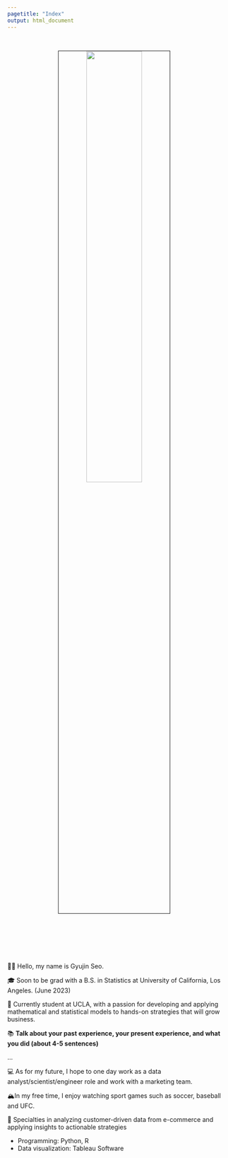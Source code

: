 ```yaml
---
pagetitle: "Index"
output: html_document
---
```


<link rel="stylesheet" href="styles.css" type="text/css">
<link rel="stylesheet" href="site_libs/academicons-1.9.1/css/academicons.min.css"/>

<br>

<p align="center">
<img src="images/profile_picture.jpg" style="width:50%; border:0.5px solid; margin-right: 20px" align="center">
</p>
<br>

<br><br><br>

👋🏽 Hello, my name is Gyujin Seo.

🎓 Soon to be grad with a B.S. in Statistics at University of California, Los Angeles. (June 2023)

🌇 Currently student at UCLA, with a passion for developing and applying mathematical and statistical models to hands-on strategies that will grow business.

📚 **Talk about your past experience, your present experience, and what you did (about 4-5 sentences)**

...


💻 As for my future, I hope to one day work as a data analyst/scientist/engineer role and work with a marketing team.

🏔In my free time, I enjoy watching sport games such as soccer, baseball and UFC.   

💪 Specialties in analyzing customer-driven data from e-commerce and applying insights to actionable strategies

+ Programming: Python, R
+ Data visualization: Tableau Software

